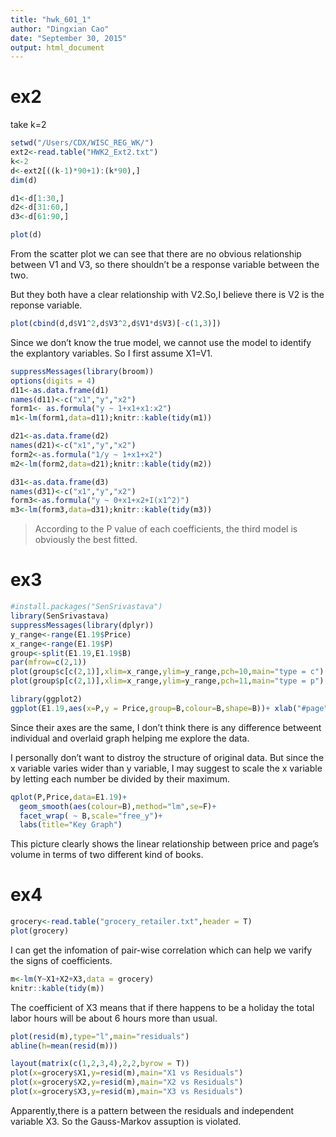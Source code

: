 ```yaml
---
title: "hwk_601_1"
author: "Dingxian Cao"
date: "September 30, 2015"
output: html_document
---
```


# ex2
take k=2 

```r
setwd("/Users/CDX/WISC_REG_WK/")
ext2<-read.table("HWK2_Ext2.txt")
k<-2 
d<-ext2[((k-1)*90+1):(k*90),]
dim(d)

d1<-d[1:30,]
d2<-d[31:60,]
d3<-d[61:90,]

plot(d)
```
From the scatter plot we can see that there are no obvious relationship between V1 and V3, so there shouldn't be a response variable between the two.    

But they both have a clear relationship with V2.So,I believe there is V2 is the reponse variable.   

```r
plot(cbind(d,d$V1^2,d$V3^2,d$V1*d$V3)[-c(1,3)])
```

Since we don't know the true model, we cannot use the model to identify the explantory variables. So I first assume X1=V1.

```r
suppressMessages(library(broom))
options(digits = 4)
d11<-as.data.frame(d1)
names(d11)<-c("x1","y","x2")
form1<- as.formula("y ~ 1+x1+x1:x2")
m1<-lm(form1,data=d11);knitr::kable(tidy(m1))

d21<-as.data.frame(d2)
names(d21)<-c("x1","y","x2")
form2<-as.formula("1/y ~ 1+x1+x2")
m2<-lm(form2,data=d21);knitr::kable(tidy(m2))

d31<-as.data.frame(d3)
names(d31)<-c("x1","y","x2")
form3<-as.formula("y ~ 0+x1+x2+I(x1^2)")
m3<-lm(form3,data=d31);knitr::kable(tidy(m3))

```  

>According to the P value of each coefficients, the third model is obviously the best fitted.  

# ex3   

```r
#install.packages("SenSrivastava")
library(SenSrivastava)
suppressMessages(library(dplyr))
y_range<-range(E1.19$Price)
x_range<-range(E1.19$P)
group<-split(E1.19,E1.19$B)
par(mfrow=c(2,1))
plot(group$c[c(2,1)],xlim=x_range,ylim=y_range,pch=10,main="type = c")
plot(group$p[c(2,1)],xlim=x_range,ylim=y_range,pch=11,main="type = p")

library(ggplot2)
ggplot(E1.19,aes(x=P,y = Price,group=B,colour=B,shape=B))+ xlab("#page")+geom_line()
```
Since their axes are the same, I don't think there is any difference betweent individual and overlaid graph helping me explore the data.

I personally don't want to distroy the structure of original data. But since the x variable varies wider than y variable, I may suggest to scale the x variable by letting each number be divided by their maximum.

```r
qplot(P,Price,data=E1.19)+
  geom_smooth(aes(colour=B),method="lm",se=F)+
  facet_wrap( ~ B,scale="free_y")+
  labs(title="Key Graph")

```

This picture clearly shows the linear relationship between price and page's volume in terms of two different kind of books.


# ex4  

```r
grocery<-read.table("grocery_retailer.txt",header = T)
plot(grocery)
```
I can get the infomation of pair-wise correlation which can help we varify the signs of coefficients.

```r
m<-lm(Y~X1+X2+X3,data = grocery)
knitr::kable(tidy(m))
```  

The coefficient of X3 means that if there happens to be a holiday the total labor hours will be about 6 hours more than usual.

```r
plot(resid(m),type="l",main="residuals")
abline(h=mean(resid(m)))

layout(matrix(c(1,2,3,4),2,2,byrow = T))
plot(x=grocery$X1,y=resid(m),main="X1 vs Residuals")
plot(x=grocery$X2,y=resid(m),main="X2 vs Residuals")
plot(x=grocery$X3,y=resid(m),main="X3 vs Residuals")
```

Apparently,there is a pattern between the residuals and independent variable X3. So the Gauss-Markov assuption is violated.

